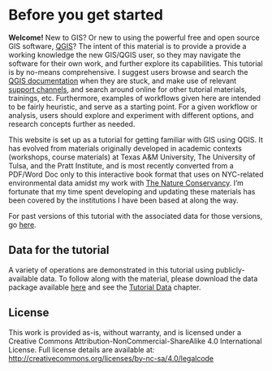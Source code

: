 # Before you get started {.unnumbered}

**Welcome!** New to GIS? Or new to using the powerful free and open source GIS software, [QGIS](https://www.qgis.org?)?  The intent of this material is to provide a provide a working knowledge the new GIS/QGIS user, so they may navigate the software for their own work, and further explore its capabilities. This tutorial is by no-means comprehensive. I suggest users browse and search the [QGIS documentation](https://qgis.org/en/docs/index.html) when they are stuck, and make use of relevant [support channels](https://qgis.org/en/site/forusers/support.html), and search around online for other tutorial materials, trainings, etc. Furthermore, examples of workflows given here are intended to be fairly heuristic, and serve as a starting point. For a given workflow or analysis, users should explore and experiment with different options, and research concepts further as needed.

This website is set up as a tutorial for getting familiar with GIS using QGIS. It has evolved from materials originally developed in academic contexts (workshops, course materials) at Texas A&M University, The University of Tulsa, and the Pratt Institute, and is most recently converted from a PDF/Word Doc only to this interactive book format that uses on NYC-related environmental data amidst my work with [The Nature Conservancy](https://nature.org). I'm fortunate that my time spent developing and updating these materials has been covered by the institutions I have been based at along the way.

For past versions of this tutorial with the associated data for those versions, go [here]().

## Data for the tutorial

A variety of operations are demonstrated in this tutorial using publicly-available data. To follow along with the material, please download the data package available [here]() and see the [Tutorial Data](#tutorial-data) chapter.



## License
This work is provided as-is, without warranty, and is licensed under a Creative Commons Attribution-NonCommercial-ShareAlike 4.0 International License. Full license details are available at: [http://creativecommons.org/licenses/by-nc-sa/4.0/legalcode](http://creativecommons.org/licenses/by-nc-sa/4.0/legalcode)